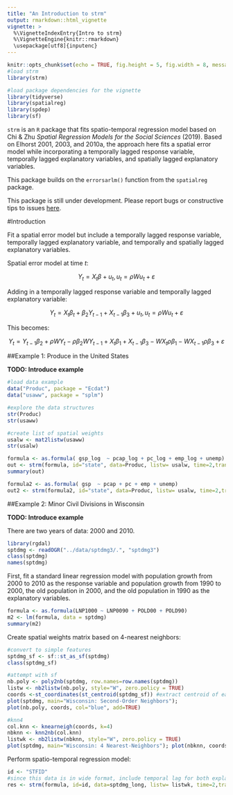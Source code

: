 ---
title: "An Introduction to strm"
output: rmarkdown::html_vignette
vignette: >
  %\VignetteIndexEntry{Intro to strm}
  %\VignetteEngine{knitr::rmarkdown}
  \usepackage[utf8]{inputenc}
---

```{r setup, include=FALSE}
knitr::opts_chunk$set(echo = TRUE, fig.height = 5, fig.width = 8, message = TRUE, warning = FALSE)
#load strm
library(strm)

#load package dependencies for the vignette
library(tidyverse)
library(spatialreg)
library(spdep)
library(sf)

```

`strm` is an `R` package that fits spatio-temporal regression model based on Chi & Zhu *Spatial Regression Models for the Social Sciences* (2019). Based on Elhorst 2001, 2003, and 2010a, the approach here fits a spatial error model while incorporating a temporally lagged response variable, temporally lagged explanatory variables, and spatially lagged explanatory variables.

This package builds on the `errorsarlm()` function from the `spatialreg` package.

This package is still under development. Please report bugs or constructive tips to issues [here](https://github.com/mkamenet3/strm/issues).


#Introduction


Fit a spatial error model but include a temporally lagged response variable, temporally lagged explanatory variable, and temporally and spatially lagged explanatory variables.

Spatial error model at time $t$:

$$Y_t = X_t \beta + u_t, u_t=\rho Wu_t + \varepsilon$$

Adding in a temporally lagged response variable and temporally lagged explanatory variable:

$$Y_t = X_t\beta_t + \beta_2Y_{t-1} + X_{t-1}\beta_3 + u_t, u_t=\rho Wu_t + \varepsilon$$


This becomes:

$$Y_t = Y_{t-1} \beta_2 + \rho W Y_t - \rho\beta_2 WY_{t-1} + X_t \beta_1 + X_{t-1}\beta_3 - W X_t \rho \beta_1 -WX_{t-1} \rho \beta_3 + \varepsilon$$


##Example 1: Produce in the United States


**TODO: Introduce example**


```{r}
#load data example
data("Produc", package = "Ecdat")
data("usaww", package = "splm")

#explore the data structures
str(Produc)
str(usaww)

#create list of spatial weights
usalw <- mat2listw(usaww)
str(usalw)

formula <- as.formula( gsp_log  ~ pcap_log + pc_log + emp_log + unemp)
out <- strm(formula, id="state", data=Produc, listw= usalw, time=2,trans="log",wide=FALSE,year==1970 | year==1971)
summary(out)

```

```{r tester, eval=FALSE, echo=FALSE}
formula2 <- as.formula( gsp  ~ pcap + pc + emp + unemp)
out2 <- strm(formula2, id="state", data=Produc, listw= usalw, time=2,trans=NULL,year==1970 | year==1971)

```


##Example 2: Minor Civil Divisions in Wisconsin

**TODO: Introduce example**

There are two years of data: 2000 and 2010.

```{r}
library(rgdal)
sptdmg <- readOGR("../data/sptdmg3/.", "sptdmg3")
class(sptdmg)
names(sptdmg)
```


First, fit a standard linear regression model with population growth from 2000 to 2010 as the response variable and population growth from 1990 to 2000, the old population in 2000, and the old population in 1990 as the explanatory variables.

```{r}
formula <- as.formula(LNP1000 ~ LNP0090 + POLD00 + POLD90)
m2 <- lm(formula, data = sptdmg)
summary(m2)

```



Create spatial weights matrix based on 4-nearest neighbors:



```{r}
#convert to simple features
sptdmg_sf <- sf::st_as_sf(sptdmg)
class(sptdmg_sf)

#attempt with sf
nb.poly <- poly2nb(sptdmg, row.names=row.names(sptdmg))
listw <- nb2listw(nb.poly, style="W", zero.policy = TRUE)
coords <-st_coordinates(st_centroid(sptdmg_sf)) #extract centroid of each  minor civil division
plot(sptdmg, main="Wisconsin: Second-Order Neighbors");
plot(nb.poly, coords, col="blue", add=TRUE)

#knn4
col.knn <- knearneigh(coords, k=4)
nbknn <- knn2nb(col.knn)
listwk <- nb2listw(nbknn, style="W", zero.policy = TRUE)
plot(sptdmg, main="Wisconsin: 4 Nearest-Neighbors"); plot(nbknn, coords,col="forestgreen", add=TRUE)
```


Perform spatio-temporal regression model:

```{r}
id <- "STFID"
#since this data is in wide format, include temporal lag for both explanatory and response variable manually
res <- strm(formula, id=id, data=sptdmg_long, listw= listwk, time=2,trans=NULL,wide=TRUE)

```







